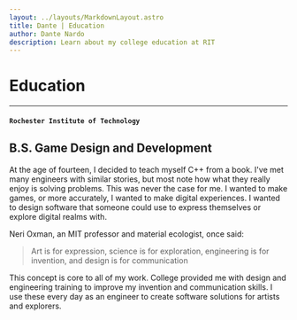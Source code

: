 ```yaml
---
layout: ../layouts/MarkdownLayout.astro
title: Dante | Education
author: Dante Nardo
description: Learn about my college education at RIT
---
```


# Education

---

#### `Rochester Institute of Technology`

## B.S. Game Design and Development

At the age of fourteen, I decided to teach myself C++ from a book. I've met many engineers with similar stories, but most note how what they really enjoy is solving problems. This was never the case for me. I wanted to make games, or more accurately, I wanted to make digital experiences. I wanted to design software that someone could use to express themselves or explore digital realms with.

Neri Oxman, an MIT professor and material ecologist, once said:

> Art is for expression, science is for exploration, engineering is for invention, and design is for communication

This concept is core to all of my work. College provided me with design and engineering training to improve my invention and communication skills. I use these every day as an engineer to create software solutions for artists and explorers.

